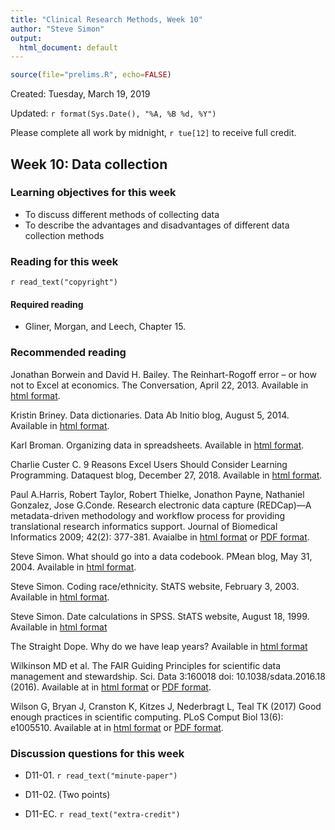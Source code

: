 ```yaml
---
title: "Clinical Research Methods, Week 10"
author: "Steve Simon"
output:
  html_document: default
---
```


```r
source(file="prelims.R", echo=FALSE)
```

Created: Tuesday, March 19, 2019

Updated: `r format(Sys.Date(), "%A, %B %d, %Y")`

Please complete all work by midnight, `r tue[12]` to receive full credit.

## Week 10: Data collection

### Learning objectives for this week

* To discuss different methods of collecting data
* To describe the advantages and disadvantages of different data collection methods

### Reading for this week

`r read_text("copyright")`

#### Required reading

* Gliner, Morgan, and Leech, Chapter 15.

### Recommended reading

Jonathan Borwein and David H. Bailey. The Reinhart-Rogoff error – or how not to Excel at economics. The Conversation, April 22, 2013. Available in [html format](https://theconversation.com/the-reinhart-rogoff-error-or-how-not-to-excel-at-economics-13646).

Kristin Briney. Data dictionaries. Data Ab Initio blog, August 5, 2014. Available in [html format](http://dataabinitio.com/?p=454%C2%A0).

Karl Broman. Organizing data in spreadsheets. Available in [html format](http://kbroman.org/dataorg/).

Charlie Custer C. 9 Reasons Excel Users Should Consider Learning Programming. Dataquest blog, December 27, 2018. Available in [html format](https://www.dataquest.io/blog/9-reasons-excel-users-should-consider-learning-programming/).

Paul A.Harris, Robert Taylor, Robert Thielke, Jonathon Payne, Nathaniel Gonzalez, Jose G.Conde. Research electronic data capture (REDCap)—A metadata-driven methodology and workflow process for providing translational research informatics support. Journal of Biomedical Informatics 2009; 42(2): 377-381. Avaialbe in [html format](https://www.sciencedirect.com/science/article/pii/S1532046408001226) or [PDF format](https://www.sciencedirect.com/science/article/pii/S1532046408001226/pdfft).

Steve Simon. What should go into a data codebook. PMean blog, May 31, 2004. Available in [html format](http://blog.pmean.com/data-codebook/).

Steve Simon. Coding race/ethnicity. StATS website, February 3, 2003. Available in [html format](http://www.pmean.com/05/RaceEthnicity.html).

Steve Simon. Date calculations in SPSS. StATS website, August 18, 1999. Available in [html format](http://www.pmean.com/99/dates.html)

The Straight Dope. Why do we have leap years? Available in [html format](https://www.straightdope.com/columns/read/1511/why-do-we-have-leap-years/)

Wilkinson MD et al. The FAIR Guiding Principles for scientific data management and stewardship. Sci. Data 3:160018 doi: 10.1038/sdata.2016.18 (2016). Available at in [html format](http://www.nature.com/articles/sdata201618) or [PDF format](https://www.nature.com/articles/sdata201618.pdf).

Wilson G, Bryan J, Cranston K, Kitzes J, Nederbragt L, Teal TK (2017) Good enough practices in scientific computing. PLoS Comput Biol 13(6): e1005510. Available at in [html format](https://doi.org/10.1371/journal.pcbi.1005510) or [PDF format](https://journals.plos.org/ploscompbiol/article/file?id=10.1371/journal.pcbi.1005510&type=printable).

### Discussion questions for this week

* D11-01. `r read_text("minute-paper")`

* D11-02. (Two points) 

* D11-EC. `r read_text("extra-credit")`
